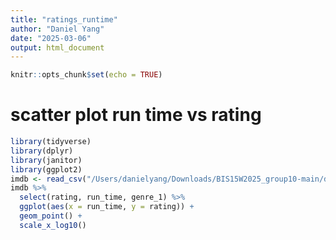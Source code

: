 ```yaml
---
title: "ratings_runtime"
author: "Daniel Yang"
date: "2025-03-06"
output: html_document
---
```


```r
knitr::opts_chunk$set(echo = TRUE)
```

# scatter plot run time vs rating
```r
library(tidyverse)
library(dplyr)
library(janitor)
library(ggplot2)
imdb <- read_csv("/Users/danielyang/Downloads/BIS15W2025_group10-main/data/tv_only.csv")
imdb %>%
  select(rating, run_time, genre_1) %>%
  ggplot(aes(x = run_time, y = rating)) +
  geom_point() +
  scale_x_log10()
```


